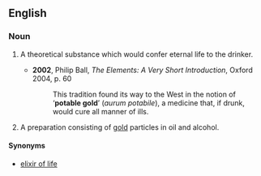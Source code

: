 ==English==
===Noun===
{{en-noun|-|sg=[[potable]] [[gold]]}}

# {{historical}} A theoretical substance which would confer eternal life to the drinker.
#*'''2002''', Philip Ball, ''The Elements: A Very Short Introduction'', Oxford 2004, p. 60
#*:This tradition found its way to the West in the notion of ‘'''potable gold'''’ (''aurum potabile''), a medicine that, if drunk, would cure all manner of ills.
# {{historical}} A preparation consisting of [[gold]] particles in oil and alcohol.

====Synonyms====
* [[elixir of life]]